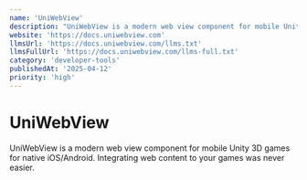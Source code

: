 ```yaml
---
name: 'UniWebView'
description: "UniWebView is a modern web view component for mobile Unity 3D games for native iOS/Android. Integrating web content to your games was never easier."
website: 'https://docs.uniwebview.com'
llmsUrl: 'https://docs.uniwebview.com/llms.txt'
llmsFullUrl: 'https://docs.uniwebview.com/llms-full.txt'
category: 'developer-tools'
publishedAt: '2025-04-12'
priority: 'high'
---
```


# UniWebView

UniWebView is a modern web view component for mobile Unity 3D games for native iOS/Android. Integrating web content to your games was never easier.
